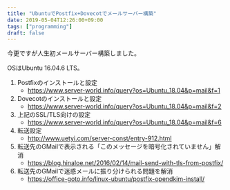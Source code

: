 ```yaml
---
title: "UbuntuでPostfix+Dovecotでメールサーバー構築"
date: 2019-05-04T12:26:00+09:00
tags: ["programming"]
draft: false
---
```


今更ですが人生初メールサーバー構築しました。

OSはUbuntu 16.04.6 LTS。

1. Postfixのインストールと設定
   - https://www.server-world.info/query?os=Ubuntu_18.04&p=mail&f=1
2. Dovecotのインストールと設定
   - https://www.server-world.info/query?os=Ubuntu_18.04&p=mail&f=2
3. 上記のSSL/TLS向けの設定
   - https://www.server-world.info/query?os=Ubuntu_18.04&p=mail&f=6
4. 転送設定
   - http://www.uetyi.com/server-const/entry-912.html
5. 転送先のGMailで表示される「このメッセージを暗号化されていません」解消
   - https://blog.hinaloe.net/2016/02/14/mail-send-with-tls-from-postfix/
6. 転送先のGMailで迷惑メールに振り分けられる問題を解消
   - https://office-goto.info/linux-ubuntu/postfix-opendkim-install/

   
